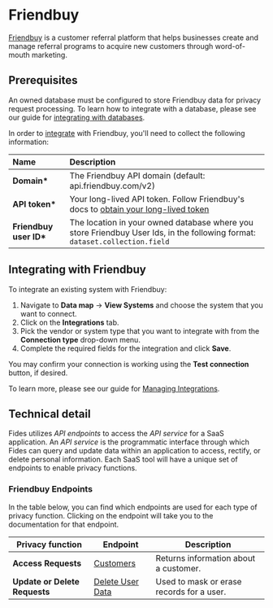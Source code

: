 
# Friendbuy

[Friendbuy](https://www.friendbuy.com) is a customer referral platform that helps businesses create and manage referral programs to acquire new customers through word-of-mouth marketing.

## Prerequisites

<Callout emoji="" type="info">An owned database must be configured to store Friendbuy data for privacy request processing. To learn how to integrate with a database, please see our guide for [integrating with databases](/user-guides/integrations/databases). </Callout>

In order to [integrate](/user-guides/integrations) with Friendbuy, you'll need to collect the following information:

| Name                    | Description                                                                                                                         |
| :---------------------- | :---------------------------------------------------------------------------------------------------------------------------------- |
| **Domain\***            | The Friendbuy API domain (default: api.friendbuy.com/v2)                                                                                   |
| **API token\***             | Your long-lived API token. Follow Friendbuy's docs to [obtain your long-lived token](https://developers.friendbuy.com/legacy/#security) |
| **Friendbuy user ID\*** | The location in your owned database where you store Friendbuy User Ids, in the following format: `dataset.collection.field`                          |

## Integrating with Friendbuy

To integrate an existing system with Friendbuy:

1. Navigate to **Data map** → **View Systems** and choose the system that you want to connect.
2. Click on the **Integrations** tab.
3. Pick the vendor or system type that you want to integrate with from the **Connection type** drop-down menu.
4. Complete the required fields for the integration and click **Save**.

You may confirm your connection is working using the **Test connection** button, if desired.

To learn more, please see our guide for [Managing Integrations](/user-guides/integrations/manage-integrations).

## Technical detail

Fides utilizes _API endpoints_ to access the _API service_ for a SaaS application. An _API service_ is the programmatic interface through which Fides can query and update data within an application to access, rectify, or delete personal information. Each SaaS tool will have a unique set of endpoints to enable privacy functions.

### Friendbuy Endpoints

In the table below, you can find which endpoints are used for each type of privacy function. Clicking on the endpoint will take you to the documentation for that endpoint.

| Privacy function              | Endpoint                                                                           | Description                               |
| ----------------------------- | ---------------------------------------------------------------------------------- | ----------------------------------------- |
| **Access Requests**           | [Customers](https://developers.friendbuy.com/legacy/#get-customers-id)             | Returns information about a customer.     |
| **Update or Delete Requests** | [Delete User Data](https://developers.friendbuy.com/legacy/#post-user_data-delete) | Used to mask or erase records for a user. |
